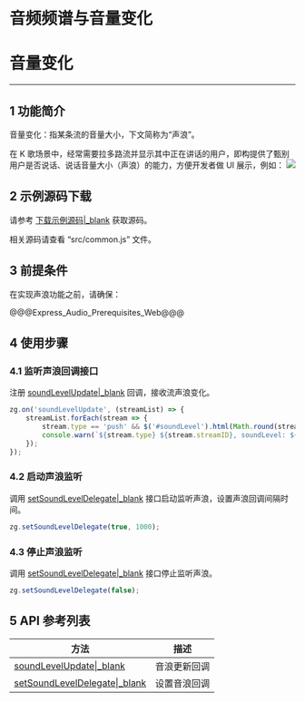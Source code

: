 # 音频频谱与音量变化
# 音量变化

- - -

## 1 功能简介

音量变化：指某条流的音量大小，下文简称为“声浪”。

在 K 歌场景中，经常需要拉多路流并显示其中正在讲话的用户，即构提供了甄别用户是否说话、说话音量大小（声浪）的能力，方便开发者做 UI 展示，例如：
<img src="/Pics/Android/ZegoLiveRoom/SoundLevel.png">

## 2 示例源码下载

请参考 [下载示例源码\|_blank](#3211) 获取源码。

相关源码请查看 “src/common.js” 文件。

## 3 前提条件

在实现声浪功能之前，请确保：

@@@Express_Audio_Prerequisites_Web@@@


## 4 使用步骤

### 4.1 监听声浪回调接口

注册 [soundLevelUpdate|_blank](@soundLevelUpdate) 回调，接收流声浪变化。

```javascript
zg.on('soundLevelUpdate', (streamList) => {
    streamList.forEach(stream => {
        stream.type == 'push' && $('#soundLevel').html(Math.round(stream.soundLevel) + '');
        console.warn(`${stream.type} ${stream.streamID}, soundLevel: ${stream.soundLevel}`);
    });
});
```


### 4.2 启动声浪监听

调用 [setSoundLevelDelegate|_blank](/zh/api?doc=Express_Video_SDK_API~javascript_web_web~class~ZegoExpressEngine#set-sound-level-delegate) 接口启动监听声浪，设置声浪回调间隔时间。

```javascript
zg.setSoundLevelDelegate(true, 1000);
```

### 4.3 停止声浪监听

调用 [setSoundLevelDelegate|_blank](/zh/api?doc=Express_Video_SDK_API~javascript_web_web~class~ZegoExpressEngine#set-sound-level-delegate) 接口停止监听声浪。

```javascript
zg.setSoundLevelDelegate(false);
```


## 5 API 参考列表

| 方法 | 描述 |
|-------|--------|
| [soundLevelUpdate\|_blank](@soundLevelUpdate)| 音浪更新回调 |
| [setSoundLevelDelegate\|_blank](/zh/api?doc=Express_Video_SDK_API~javascript_web_web~class~ZegoExpressEngine#set-sound-level-delegate)| 设置音浪回调 |

